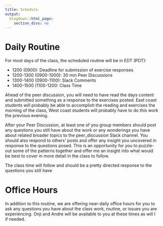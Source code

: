 ```yaml
---
title: Schedule
output:
  blogdown::html_page:
    section_divs: no
---
```


# Daily Routine

For most days of the class, the scheduled routine will be in EDT (PDT):

* 1200 (0900): Deadline for submission of exercise responses
* 1200-1300 (0900-1000): 30 min Peer Discussions
* 1300-1400 (0900-1100): Slack Comments
* 1400-1500 (1100-1200: Class Time

Ahead of the peer discussion, you will need to have read the days content and submitted something as a response to the exercises posted. East coast students will probably be able to accomplish the reading and exercises the morning of the class, West coast students will probably have to do this work the previous evening.

After your Peer Discussion, at least one of you group members should post any questions you still have about the work or any wonderings you have about related broader topics to the peer_discussion Slack channel. You should also respond to others' posts and offer any insight you uncovered in response to the questions posed. This is an opportunity for you to puzzle-out some of the patterns together and offer me an insight into what would be best to cover in more detail in the class to follow.

The class time will follow and should be a pretty directed response to the questions you still have 

# Office Hours

In addition to this routine, we are offering near-daily office hours for you to ask any questions you have about the class work, routine, or issues you are experiencing. Onji and Andre will be available to you at these times as will I if needed.